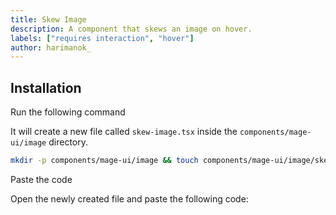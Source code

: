 ```yaml
---
title: Skew Image
description: A component that skews an image on hover.
labels: ["requires interaction", "hover"]
author: harimanok_
---
```


<ComponentPreview name="image-skew-image--docs" />

## Installation

<Steps>
<Step>Run the following command</Step>

It will create a new file called `skew-image.tsx` inside the `components/mage-ui/image` directory.

```bash
mkdir -p components/mage-ui/image && touch components/mage-ui/image/skew-image.tsx
```

<Step>Paste the code</Step>

Open the newly created file and paste the following code:

```jsx file=<rootDir>/mage-ui/image/skew-image.tsx

```

</Steps>
